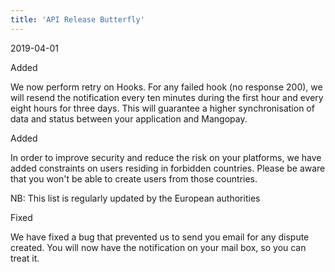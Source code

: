 ```yaml
---  
title: 'API Release Butterfly'  
---  
```

<span class="date">2019-04-01</span>  
  
  
<div class="pill pill-green">Added</div>  
  

We now perform retry on Hooks. For any failed hook (no response 200), we will resend the notification every ten minutes during the first hour and every eight hours for three days. This will guarantee a higher synchronisation of data and status between your application and Mangopay.  
<div class="pill pill-green">Added</div>  
  

In order to improve security and reduce the risk on your platforms, we have added constraints on users residing in forbidden countries. Please be aware that you won't be able to create users from those countries.   

NB: This list is regularly updated by the European authorities  
<div class="pill pill-red">Fixed</div>  
  

We have fixed a bug that prevented us to send you email for any dispute created. You will now have the notification on your mail box, so you can treat it.